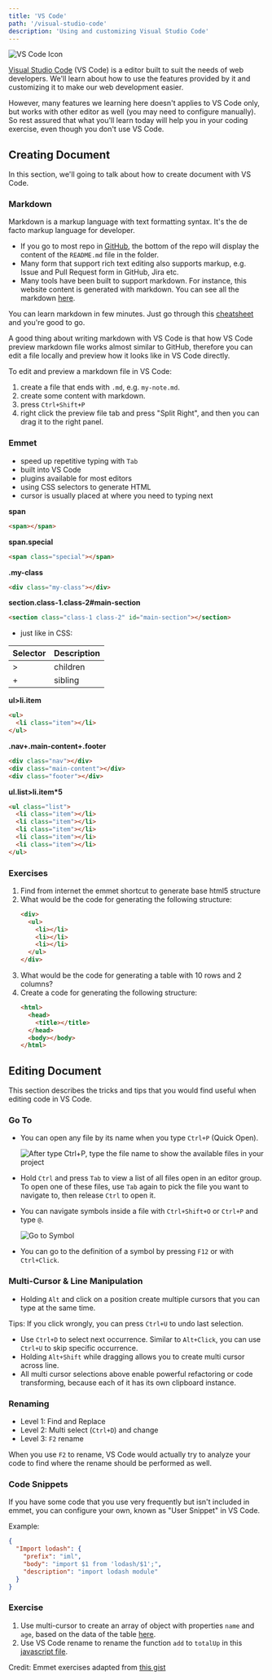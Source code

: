 ```yaml
---
title: 'VS Code'
path: '/visual-studio-code'
description: 'Using and customizing Visual Studio Code'
---
```


![VS Code Icon](vs-code-icon.png)

[Visual Studio Code][vs-code] (VS Code) is a editor built to suit the needs of web developers. We'll learn about how to use the features provided by it and customizing it to make our web development easier.

However, many features we learning here doesn't applies to VS Code only, but works with other editor as well (you may need to configure manually). So rest assured that what you'll learn today will help you in your coding exercise, even though you don't use VS Code.

## Creating Document

In this section, we'll going to talk about how to create document with VS Code.

### Markdown

Markdown is a markup language with text formatting syntax. It's the de facto markup language for developer.

- If you go to most repo in [GitHub], the bottom of the repo will display the content of the `README.md` file in the folder.
- Many form that support rich text editing also supports markup, e.g. Issue and Pull Request form in GitHub, Jira etc.
- Many tools have been built to support markdown. For instance, this website content is generated with markdown. You can see all the markdown [here][website-repo].

You can learn markdown in few minutes. Just go through this [cheatsheet][markdown-cheatsheet] and you're good to go.

A good thing about writing markdown with VS Code is that how VS Code preview markdown file works almost similar to GitHub, therefore you can edit a file locally and preview how it looks like in VS Code directly.

To edit and preview a markdown file in VS Code:

1.  create a file that ends with `.md`, e.g. `my-note.md`.
1.  create some content with markdown.
1.  press `Ctrl+Shift+P`
1.  right click the preview file tab and press "Split Right", and then you can drag it to the right panel.

### Emmet

- speed up repetitive typing with `Tab`
- built into VS Code
- plugins available for most editors
- using CSS selectors to generate HTML
- cursor is usually placed at where you need to typing next

**span**

```html noWrapper
<span></span>
```

**span.special**

```html noWrapper
<span class="special"></span>
```

**.my-class**

```html noWrapper
<div class="my-class"></div>
```

**section.class-1.class-2#main-section**

```html noWrapper
<section class="class-1 class-2" id="main-section"></section>
```

- just like in CSS:

| Selector | Description |
| -------- | ----------- |
| >        | children    |
| +        | sibling     |

**ul>li.item**

```html noWrapper
<ul>
  <li class="item"></li>
</ul>
```

**.nav+.main-content+.footer**

```html noWrapper
<div class="nav"></div>
<div class="main-content"></div>
<div class="footer"></div>
```

**ul.list>li.item\*5**

```html noWrapper
<ul class="list">
  <li class="item"></li>
  <li class="item"></li>
  <li class="item"></li>
  <li class="item"></li>
  <li class="item"></li>
</ul>
```

<section class="exercise">

### Exercises

1.  Find from internet the emmet shortcut to generate base html5 structure
1.  What would be the code for generating the following structure:
    ```html noWrapper
    <div>
      <ul>
        <li></li>
        <li></li>
        <li></li>
      </ul>
    </div>
    ```
1.  What would be the code for generating a table with 10 rows and 2 columns?
1.  Create a code for generating the following structure:
    ```html noWrapper
    <html>
      <head>
        <title></title>
      </head>
      <body></body>
    </html>
    ```

</section>

## Editing Document

This section describes the tricks and tips that you would find useful when editing code in VS Code.

### Go To

- You can open any file by its name when you type `Ctrl+P` (Quick Open).

  ![After type Ctrl+P, type the file name to show the available files in your project](quick-open.png)

- Hold `Ctrl` and press `Tab` to view a list of all files open in an editor group. To open one of these files, use `Tab` again to pick the file you want to navigate to, then release `Ctrl` to open it.

- You can navigate symbols inside a file with `Ctrl+Shift+O` or `Ctrl+P` and type `@`.

  ![Go to Symbol](go-to-symbol.png)

- You can go to the definition of a symbol by pressing `F12` or with `Ctrl+Click`.

### Multi-Cursor & Line Manipulation

- Holding `Alt` and click on a position create multiple cursors that you can type at the same time.

<aside>

Tips: If you click wrongly, you can press `Ctrl+U` to undo last selection.

</aside>

- Use `Ctrl+D` to select next occurrence. Similar to `Alt+Click`, you can use `Ctrl+U` to skip specific occurrence.
- Holding `Alt+Shift` while dragging allows you to create multi cursor across line.
- All multi cursor selections above enable powerful refactoring or code transforming, because each of it has its own clipboard instance.

### Renaming

- Level 1: Find and Replace
- Level 2: Multi select (`Ctrl+D`) and change
- Level 3: `F2` rename

When you use `F2` to rename, VS Code would actually try to analyze your code to find where the rename should be performed as well.

### Code Snippets

If you have some code that you use very frequently but isn't included in emmet, you can configure your own, known as "User Snippet" in VS Code.

Example:

```json
{
  "Import lodash": {
    "prefix": "iml",
    "body": "import $1 from 'lodash/$1';",
    "description": "import lodash module"
  }
}
```

<section class="exercise">

### Exercise

1.  Use multi-cursor to create an array of object with properties `name` and `age`, based on the data of the table [here](https://gist.github.com/malcolm-kee/d92e8b60ce1369eadc06b7e6f9a88b70#file-multi-cursor-html).
1.  Use VS Code rename to rename the function `add` to `totalUp` in this [javascript file](https://gist.github.com/malcolm-kee/d92e8b60ce1369eadc06b7e6f9a88b70#file-rename-function-js).

<aside>

Credit: Emmet exercises adapted from [this gist](https://gist.github.com/cirops/4715058)

</aside>

</section>

[vs-code]: https://code.visualstudio.com/
[github]: https://github.com/
[website-repo]: https://github.com/malcolm-kee/frontend-developer-toolbox
[markdown-cheatsheet]: https://github.com/adam-p/markdown-here/wiki/Markdown-Cheatsheet
